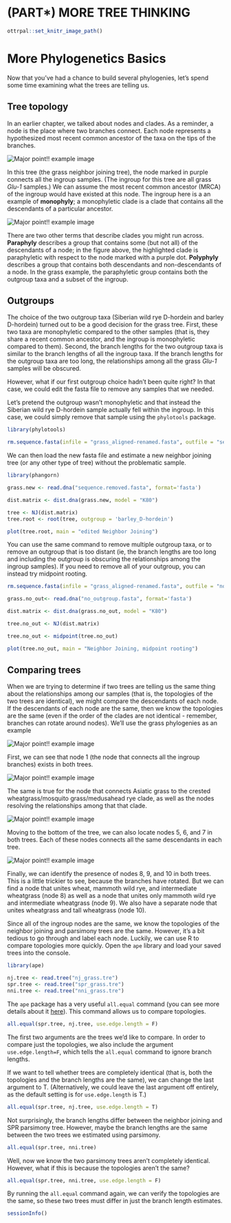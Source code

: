 # (PART\*) MORE TREE THINKING {-}

```r
ottrpal::set_knitr_image_path()
```

# More Phylogenetics Basics

Now that you've had a chance to build several phylogenies, let's spend some time examining what the trees are telling us.

## Tree topology

In an earlier chapter, we talked about nodes and clades. As a reminder, a node is the place where two branches connect. Each node represents a hypothesized most recent common ancestor of the taxa on the tips of the branches. 


<img src="resources/images/08-phyly_mrca.png" title="Major point!! example image" alt="Major point!! example image" style="display: block; margin: auto;" />



In this tree (the grass neighbor joining tree), the node marked in purple connects all the ingroup samples. (The ingroup for this tree are all grass _Glu-1_ samples.) We can assume the most recent common ancestor (MRCA) of the ingroup would have existed at this node. The ingroup here is a an example of **monophyly**; a monophyletic clade is a clade that contains all the descendants of a particular ancestor.


<img src="resources/images/08-phyly_clades.png" title="Major point!! example image" alt="Major point!! example image" style="display: block; margin: auto;" />



There are two other terms that describe clades you might run across. **Paraphyly** describes a group that contains some (but not all) of the descendants of a node; in the figure above, the highlighted clade is paraphyletic with respect to the node marked with a purple dot. **Polyphyly** describes a group that contains both descendants and non-descendants of a node. In the grass example, the paraphyletic group contains both the outgroup taxa and a subset of the ingroup.

## Outgroups

The choice of the two outgroup taxa (Siberian wild rye D-hordein and barley D-hordein) turned out to be a good decision for the grass tree. First, these two taxa are monophyletic compared to the other samples (that is, they share a recent common ancestor, and the ingroup is monophyletic compared to them). Second, the branch lengths for the two outgroup taxa is similar to the branch lengths of all the ingroup taxa.  If the branch lengths for the outgroup taxa are too long, the relationships among all the grass _Glu-1_ samples will be obscured.

However, what if our first outgroup choice hadn't been quite right? In that case, we could edit the fasta file to remove any samples that we needed. 

Let's pretend the outgroup wasn't monophyletic and that instead the Siberian wild rye D-hordein sample actually fell within the ingroup. In this case, we could simply remove that sample using the `phylotools` package.


```r
library(phylotools)

rm.sequence.fasta(infile = "grass_aligned-renamed.fasta", outfile = "sequence.removed.fasta", to.rm = "Siberian wild rye_D-hordein")
```

We can then load the new fasta file and estimate a new neighbor joining tree (or any other type of tree) without the problematic sample.


```r
library(phangorn)

grass.new <- read.dna("sequence.removed.fasta", format='fasta')

dist.matrix <- dist.dna(grass.new, model = "K80")

tree <- NJ(dist.matrix)
tree.root <- root(tree, outgroup = 'barley_D-hordein')

plot(tree.root, main = "edited Neighbor Joining")
```

You can use the same command to remove multiple outgroup taxa, or to remove an outgroup that is too distant (ie, the branch lengths are too long and including the outgroup is obscuring the relationships among the ingroup samples). If you need to remove all of your outgroup, you can instead try midpoint rooting. 

```r
rm.sequence.fasta(infile = "grass_aligned-renamed.fasta", outfile = "no_outgroup.fasta", to.rm = c("barley_D-hordein", "Siberian wild rye_D-hordein"))

grass.no_out<- read.dna("no_outgroup.fasta", format='fasta')

dist.matrix <- dist.dna(grass.no_out, model = "K80")

tree.no_out <- NJ(dist.matrix)

tree.no_out <- midpoint(tree.no_out)

plot(tree.no_out, main = "Neighbor Joining, midpoint rooting")
```

## Comparing trees

When we are trying to determine if two trees are telling us the same thing about the relationships among our samples (that is, the topologies of the two trees are identical), we might compare the descendants of each node. If the descendants of each node are the same, then we know the topologies are the same (even if the order of the clades are not identical - remember, branches can rotate around nodes). We'll use the grass phylogenies as an example



<img src="resources/images/08-nodes_1.png" title="Major point!! example image" alt="Major point!! example image" style="display: block; margin: auto;" />



First, we can see that node 1 (the node that connects all the ingroup branches) exists in both trees.



<img src="resources/images/08-nodes_2.png" title="Major point!! example image" alt="Major point!! example image" style="display: block; margin: auto;" />



The same is true for the node that connects Asiatic grass to the crested wheatgrass/mosquito grass/medusahead rye clade, as well as the nodes resolving the relationships among that that clade.



<img src="resources/images/08-nodes_3.png" title="Major point!! example image" alt="Major point!! example image" style="display: block; margin: auto;" />


Moving to the bottom of the tree, we can also locate nodes 5, 6, and 7 in both trees. Each of these nodes connects all the same descendants in each tree.



<img src="resources/images/08-nodes_4.png" title="Major point!! example image" alt="Major point!! example image" style="display: block; margin: auto;" />



Finally, we can identify the presence of nodes 8, 9, and 10 in both trees. This is a little trickier to see, because the branches have rotated. But we can find a node that unites wheat, mammoth wild rye, and intermediate wheatgrass (node 8) as well as a node that unites only mammoth wild rye and intermediate wheatgrass (node 9). We also have a separate node that unites wheatgrass and tall wheatgrass (node 10). 

Since all of the ingroup nodes are the same, we know the topologies of the neighbor joining and parsimony trees are the same. However, it's a bit tedious to go through and label each node. Luckily, we can use R to compare topologies more quickly. Open the `ape` library and load your saved trees into the console.

```r
library(ape)

nj.tree <- read.tree("nj_grass.tre")
spr.tree <- read.tree("spr_grass.tre")
nni.tree <- read.tree("nni_grass.tre")
```

The `ape` package has a very useful `all.equal` command (you can see more details about it [here](https://rdrr.io/cran/ape/man/all.equal.phylo.html)). This command allows us to compare topologies.

```r
all.equal(spr.tree, nj.tree, use.edge.length = F)
```

The first two arguments are the trees we'd like to compare. In order to compare just the topologies, we also include the argument `use.edge.length=F`, which tells the `all.equal` command to ignore branch lengths.

If we want to tell whether trees are completely identical (that is, both the topologies and the branch lengths are the same), we can change the last argument to T. (Alternatively, we could leave the last argument off entirely, as the default setting is for `use.edge.length` is T.)

```r
all.equal(spr.tree, nj.tree, use.edge.length = T)
```

Not surprisingly, the branch lengths differ between the neighbor joining and SPR parsimony tree. However, maybe the branch lengths are the same between the two trees we estimated using parsimony.

```r
all.equal(spr.tree, nni.tree)
```

Well, now we know the two parsimony trees aren't completely identical. However, what if this is because the topologies aren't the same?

```r
all.equal(spr.tree, nni.tree, use.edge.length = F)
```

By running the `all.equal` command again, we can verify the topologies are the same, so these two trees must differ in just the branch length estimates.

```r
sessionInfo()
```

